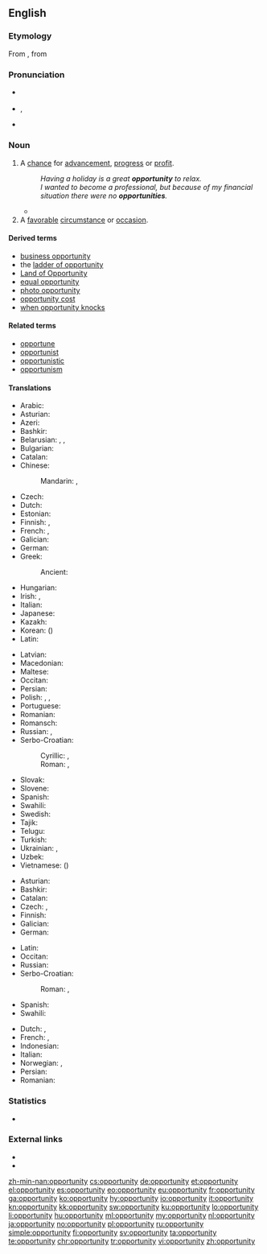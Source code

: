 ==English==
{{wikipedia}}

===Etymology===
From {{etyl|frm|en}} {{term|opportunité|lang=frm}}, from {{etyl|la|en}} {{term|opportunitas|lang=la}}

===Pronunciation===
* {{a|UK}} {{IPA|/ˌɒp.əˈtjuː.nɪ.ti/|lang=en}}
* {{a|US}} {{enPR|ä'pər-to͞oʹnə-tē}}, {{IPA|/ˌɑpɚˈtunəti/|lang=en}}
* {{audio|en-us-opportunity.ogg|Audio (US)|lang=en}}

===Noun===
{{en-noun|opportunities}}

# A [[chance]] for [[advancement]], [[progress]] or [[profit]].
#: ''Having a holiday is a great '''opportunity''' to relax.''
#: ''I wanted to become a professional, but because of my financial situation there were no '''opportunities'''.''
#* {{quote-news
|year=2011
|date=October 23
|author=Becky Ashton
|title=QPR 1 - 0 Chelsea
|work=BBC Sport
|url=http://news.bbc.co.uk/sport2/hi/football/eng_prem/15325522.stm
|page=
|passage=Chelsea also struggled to keep possession as QPR harried and chased at every '''opportunity''', giving their opponents no time on the ball.}}
# A [[favorable]] [[circumstance]] or [[occasion]].

====Derived terms====
* [[business opportunity]]
* the [[ladder of opportunity]]
* [[Land of Opportunity]]
* [[equal opportunity]]
* [[photo opportunity]]
* [[opportunity cost]]
* [[when opportunity knocks]]

====Related terms====
* [[opportune]]
* [[opportunist]]
* [[opportunistic]]
* [[opportunism]]

====Translations====
{{trans-top|chance for advancement, progress or profit}}
* Arabic: {{t|ar|فُرْصَة|f}}
* Asturian: {{t|ast|oportunidá|f}}
* Azeri: {{t+|az|imkan}}
* Bashkir: {{t|ba|форсат|sc=Cyrl}}
* Belarusian: {{t|be|магчы́масць|f|sc=Cyrl}}, {{t|be|шанс|m|sc=Cyrl}}, {{t|be|шанц|m|sc=Cyrl}}
* Bulgarian: {{t+|bg|възмо́жност|f|sc=Cyrl}}
* Catalan: {{t|ca|oportunitat|f}}
* Chinese:
*: Mandarin: {{t+|cmn|機會}}, {{t+|cmn|机会|tr=jīhuì}}
* Czech: {{t+|cs|příležitost|f}}
* Dutch: {{t+|nl|kans|f}}
* Estonian: {{t|et|võimalus}}
* Finnish: {{t+|fi|tilaisuus}}, {{t+|fi|mahdollisuus}}
* French: {{t+|fr|occasion|f}}, {{t+|fr|opportunité|f}}
* Galician: {{t+|gl|oportunidade|f}}
* German: {{t+|de|Gelegenheit|f}}
* Greek:
*: Ancient: {{t|grc|εὐκαιρία|f|sc=polytonic}}
* Hungarian: {{t+|hu|alkalom}}
* Irish: {{t|ga|faill|f}}, {{t+|ga|deis|f}}
* Italian: {{t+|it|occasione|f}}
* Japanese: {{t+|ja|機会|tr=きかい, kikai}}
* Kazakh: {{t+|kk|мүмкіндік|sc=Cyrl}}
* Korean: {{t+|ko|기회|sc=Kore}} ({{t+|ko|機會|sc=Kore}})
* Latin: {{t|la|opportunitas|f}}
{{trans-mid}}
* Latvian: {{t|lv|iespēja|f}}
* Macedonian: {{t|mk|можност|f|sc=Cyrl}}
* Maltese: {{t|mt|opportunità|f}}
* Occitan: {{t|oc|oportunitat|f}}
* Persian: {{t+|fa|فرصت|tr=forsat}}
* Polish: {{t+|pl|możliwość|f}}, {{t+|pl|okazja|f}}, {{t|pl|sposobność|f}}
* Portuguese: {{t+|pt|oportunidade|f}}
* Romanian: {{t+|ro|oportunitate|f}}
* Romansch: {{t|rm|pussaivladad|f}} {{qualifier|Rumantsch Grischun}}
* Russian: {{t+|ru|возмо́жность|f}}, {{t+|ru|шанс|m}}
* Serbo-Croatian:
*: Cyrillic: {{t|sh|прилика|f}}, {{t|sh|пригода|f}}
*: Roman: {{t+|sh|prilika|f}}, {{t+|sh|prigoda|f}}
* Slovak: {{t|sk|príležitosť|f}}
* Slovene: {{t+|sl|priložnost|f}}
* Spanish: {{t+|es|oportunidad|f}}
* Swahili: {{t+|sw|fursa}}
* Swedish: {{t+|sv|tillfälle}}
* Tajik: {{t|tg|фурсат|sc=Cyrl}}
* Telugu: {{t+|te|అవకాశం}}
* Turkish: {{t+|tr|fırsat}}
* Ukrainian: {{t|uk|можли́вість|f|sc=Cyrl}}, {{t|uk|шанс|m|sc=Cyrl}}
* Uzbek: {{t+|uz|imkoniyat}}
* Vietnamese: {{t+|vi|cơ hội}} ({{t|vi|機會}})
{{trans-bottom}}

{{trans-top|favorable circumstance or occasion}}
* Asturian: {{t|ast|oportunidá|f}}
* Bashkir: {{t|ba|форсат|sc=Cyrl}}
* Catalan: {{t|ca|oportunitat|f}}
* Czech: {{t+|cs|příležitost|f}}, {{t+|cs|šance|f}}
* Finnish: {{t+|fi|tilaisuus}}
* Galician: {{t+|gl|oportunidade|f}}
* German: {{t+|de|Gelegenheit|f}}
{{trans-mid}}
* Latin: {{t|la|opportunitas|f}}
* Occitan: {{t|oc|oportunitat|f}}
* Russian: {{t|ru|[[удо́бный]] [[слу́чай]]|m}}
* Serbo-Croatian:
*: Roman: {{t+|sh|prilika|f}}, {{t+|sh|prigoda|f}}
* Spanish: {{t+|es|oportunidad|f}}
* Swahili: {{t+|sw|fursa}}
{{trans-bottom}}

{{checktrans-top}}
* Dutch: {{t+check|nl|kans|f}}, {{t+check|nl|mogelijkheid|f}}
* French: {{t+check|fr|opportunité|f}}, {{t+check|fr|chance|f}}
* Indonesian: {{t+check|id|sempat|alt=kesempatan}} <!-- was "[[sempat|kesempatan]]" - assumed inflected form or vocalised spelling; please verify if linking is acceptable. see [[User:Kephir/gadgets/xte#Translation_fixing]] -->
* Italian: {{t+check|it|opportunità|f}}
* Norwegian: {{t+check|no|mulighet|f}}, {{t+check|no|sjanse|f}}
* Persian: {{t+check|fa|فرصت|tr=forsat}}
* Romanian: {{t+check|ro|oportunitate|f}}
{{trans-bottom}}

===Statistics===
* {{rank|begin|wait|laughed|791|opportunity|lines|personal|due}}

===External links===
* {{R:Webster 1913}}
* {{R:Century 1911}}

[[zh-min-nan:opportunity]]
[[cs:opportunity]]
[[de:opportunity]]
[[et:opportunity]]
[[el:opportunity]]
[[es:opportunity]]
[[eo:opportunity]]
[[eu:opportunity]]
[[fr:opportunity]]
[[ga:opportunity]]
[[ko:opportunity]]
[[hy:opportunity]]
[[io:opportunity]]
[[it:opportunity]]
[[kn:opportunity]]
[[kk:opportunity]]
[[sw:opportunity]]
[[ku:opportunity]]
[[lo:opportunity]]
[[li:opportunity]]
[[hu:opportunity]]
[[ml:opportunity]]
[[my:opportunity]]
[[nl:opportunity]]
[[ja:opportunity]]
[[no:opportunity]]
[[pl:opportunity]]
[[ru:opportunity]]
[[simple:opportunity]]
[[fi:opportunity]]
[[sv:opportunity]]
[[ta:opportunity]]
[[te:opportunity]]
[[chr:opportunity]]
[[tr:opportunity]]
[[vi:opportunity]]
[[zh:opportunity]]